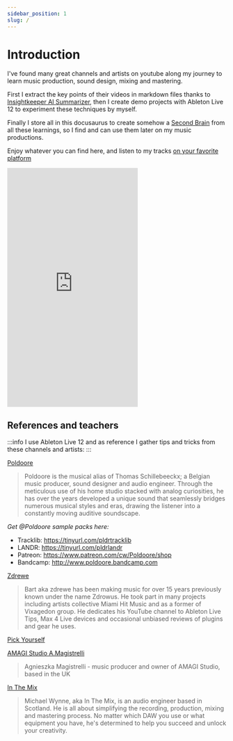 ```yaml
---
sidebar_position: 1
slug: /
---
```


# Introduction

I've found many great channels and artists on youtube along my journey to learn music production, sound design, mixing and mastering.

First I extract the key points of their videos in markdown files thanks to [Insightkeeper AI Summarizer](https://www.insightkeeper.ai/), then I create demo projects with Ableton Live 12 to experiment these techniques by myself.

Finally I store all in this docusaurus to create somehow a [Second Brain](https://www.insightkeeper.ai/blog/what-is-a-second-brain-unlocking-the-power-of-digital-knowledge-management) from all these learnings, so I find and can use them later on my music productions.

Enjoy whatever you can find here, and listen to my tracks [on your favorite platform](  https://linktr.ee/uralys)

<iframe data-testid="embed-iframe" style={{borderRadius:12}} src="https://open.spotify.com/embed/artist/1lRNAaGXQBBXR6MWs0pEVp?utm_source=generator" width="300" height="550" frameBorder="0" allowfullscreen="" allow="autoplay; clipboard-write; encrypted-media; fullscreen; picture-in-picture" loading="lazy"></iframe>

## References and teachers

:::info
I use Ableton Live 12 and as reference I gather tips and tricks from these channels and artists:
:::

[Poldoore](https://www.youtube.com/channel/UC0sL7gqDMe_ggIzEkkdTsug)

> Poldoore is the musical alias of Thomas Schillebeeckx; a Belgian music producer, sound designer and audio engineer. Through the meticulous use of his home studio stacked with analog curiosities, he has over the years developed a unique sound that seamlessly bridges numerous musical styles and eras, drawing the listener into a constantly moving auditive soundscape.

*Get @Poldoore sample packs here:*

- Tracklib: https://tinyurl.com/pldrtracklib
- LANDR: https://tinyurl.com/pldrlandr
- Patreon: https://www.patreon.com/cw/Poldoore/shop
- Bandcamp: http://www.poldoore.bandcamp.com

[Zdrewe](https://www.youtube.com/@Zdrewe)

> Bart aka zdrewe has been making music for over 15 years previously known under the name Zdrowus.
He took part in many projects including artists collective Miami Hit Music and as a former of Vixagedon group.
He dedicates his YouTube channel to Ableton Live Tips, Max 4 Live devices and occasional unbiased reviews of plugins and gear he uses.

[Pick Yourself](https://www.youtube.com/@pickyourselfofficial)

[AMAGI Studio A.Magistrelli](https://www.youtube.com/@amagistudio)

> Agnieszka Magistrelli - music producer and owner of AMAGI Studio, based in the UK

[In The Mix](https://www.youtube.com/@inthemix)

> Michael Wynne, aka In The Mix, is an audio engineer based in Scotland. He is all about simplifying the recording, production, mixing and mastering process. No matter which DAW you use or what equipment you have, he's determined to help you succeed and unlock your creativity.
